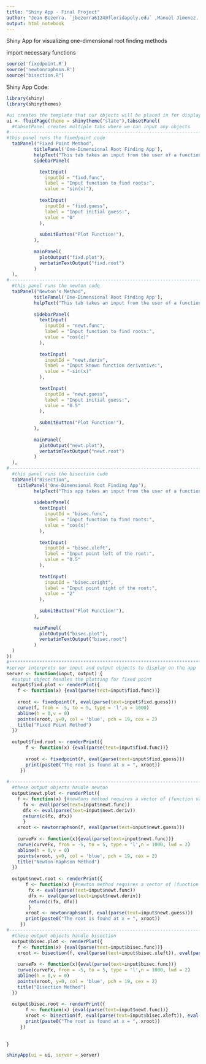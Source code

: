 ---
title: "Shiny App - Final Project"
author: "Jean Bezerra. `jbezerra6124@floridapoly.edu` ,Manuel Jimenez. `mjimenez9994@floridapoly.edu`"
output: html_notebook
---
Shiny App for visualizing one-dimensional root finding methods

import necessary functions
```{r}
source('fixedpoint.R')
source('newtonraphson.R')
source("bisection.R")
```


Shiny App Code:
```{r}
library(shiny)
library(shinythemes)

#ui creates the template that our objects will be placed in for display
ui <- fluidPage(theme = shinytheme("slate"),tabsetPanel(
  #tabsetPanel creates multiple tabs where we can input any objects 
#------------------------------------------------------------------------------------------------------------- 
#this panel runs the fixedpoint code
  tabPanel("Fixed Point Method",
          titlePanel('One-Dimensional Root Finding App'),
          helpText("This tab takes an input from the user of a function and an initial point. It then displays the function graph and the point at which a root has been found, according to the initial guess."),
          sidebarPanel(

            textInput(
              inputId = "fixd.func", 
              label = "Input function to find roots:",
              value = "sin(x)"),
            
            textInput(
              inputId = "fixd.guess",
              label = "Input initial guess:",
              value = "0"
            ),
            
            submitButton("Plot Function!"),
          ),
  
          mainPanel(
            plotOutput("fixd.plot"),
            verbatimTextOutput("fixd.root")
          )
  ),
#-------------------------------------------------------------------------------------------------------------   
  #this panel runs the newton code
  tabPanel("Newton's Method",
          titlePanel('One-Dimensional Root Finding App'),
          helpText("This tab takes an input from the user of a function, its known derivative, and an initial point. It then displays the function graph and the point at which a root has been found, according to the initial guess."),
          
          sidebarPanel(
            textInput(
              inputId = "newt.func", 
              label = "Input function to find roots:",
              value = "cos(x)"
            ),
            
            textInput(
              inputId = "newt.deriv",
              label = "Input known function derivative:",
              value = "-sin(x)"
            ),
            
            textInput(
              inputId = "newt.guess",
              label = "Input initial guess:",
              value = "0.5"
            ),
            
            submitButton("Plot Function!"),
          ),
  
          mainPanel(
            plotOutput("newt.plot"),
            verbatimTextOutput("newt.root")
          ) 
  ),
#-------------------------------------------------------------------------------------------------------------   
  #this panel runs the bisection code
  tabPanel("Bisection",
    titlePanel('One-Dimensional Root Finding App'),
          helpText("This app takes an input from the user of a function of a single variable and two initial points. These points MUST bracket the desired root, and their function values must NOT have a positive product. It then displays the function graph and the point at which a root has been found, according to the initial points."),
          
          sidebarPanel(
            textInput(
              inputId = "bisec.func", 
              label = "Input function to find roots:",
              value = "cos(x)"
            ),
            
            textInput(
              inputId = "bisec.xleft",
              label = "Input point left of the root:",
              value = "0.5"
            ),
            
            textInput(
              inputId = "bisec.xright",
              label = "Input point right of the root:",
              value = "2"
            ),
            
            submitButton("Plot Function!"),
          ),
  
          mainPanel(
            plotOutput("bisec.plot"),
            verbatimTextOutput("bisec.root")
          ) 
  )
))
#*************************************************************************************************************
#server interprets our input and output objects to display on the app
server <- function(input, output) {
  #output object handles the plotting for fixed point
  output$fixd.plot <- renderPlot({
    f <- function(x) {eval(parse(text=input$fixd.func))}
    
    xroot <- fixedpoint(f, eval(parse(text=input$fixd.guess)))
    curve(f, from = -5, to = 5, type = 'l',n = 1000)
    abline(h = 0,v = 0)
    points(xroot, y=0, col = 'blue', pch = 19, cex = 2)
    title("Fixed Point Method")
  })
  
  output$fixd.root <- renderPrint({ 
       f <- function(x) {eval(parse(text=input$fixd.func))}
    
       xroot <- fixedpoint(f, eval(parse(text=input$fixd.guess)))
       print(paste0("The root is found at x = ", xroot))
     })
  
#------------------------------------------------------------------------------------------------------------- 
  #these output objects handle newton
  output$newt.plot <- renderPlot({
    f <- function(x) {#newtons method requires a vector of (function value, derivative value)
      fx <- eval(parse(text=input$newt.func))
      dfx <- eval(parse(text=input$newt.deriv))
      return(c(fx, dfx))
      }
    xroot <- newtonraphson(f, eval(parse(text=input$newt.guess)))
    
    curveFx <- function(x){eval(parse(text=input$newt.func))}
    curve(curveFx, from = -5, to = 5, type = 'l',n = 1000, lwd = 2)
    abline(h = 0,v = 0)
    points(xroot, y=0, col = 'blue', pch = 19, cex = 2)
    title("Newton-Raphson Method")
  })
  
  output$newt.root <- renderPrint({ 
       f <- function(x) {#newton method requires a vector of (function value, derivative value)
        fx <- eval(parse(text=input$newt.func))
        dfx <- eval(parse(text=input$newt.deriv))
        return(c(fx, dfx))
        }
       xroot <- newtonraphson(f, eval(parse(text=input$newt.guess)))
       print(paste0("The root is found at x = ", xroot))
     })
#-------------------------------------------------------------------------------------------------------------
  #these output objects handle bisection
  output$bisec.plot <- renderPlot({
    f <- function(x) {eval(parse(text=input$bisec.func))}
    xroot <- bisection(f, eval(parse(text=input$bisec.xleft)), eval(parse(text=input$bisec.xright)))
    
    curveFx <- function(x){eval(parse(text=input$bisec.func))}
    curve(curveFx, from = -5, to = 5, type = 'l',n = 1000, lwd = 2)
    abline(h = 0,v = 0)
    points(xroot, y=0, col = 'blue', pch = 19, cex = 2)
    title("Bisection Method")
  })
  
  output$bisec.root <- renderPrint({ 
       f <- function(x) {eval(parse(text=input$newt.func))}
       xroot <- bisection(f, eval(parse(text=input$bisec.xleft)), eval(parse(text=input$bisec.xright)))
       print(paste0("The root is found at x = ", xroot))
     })
  
  
}

shinyApp(ui = ui, server = server)
```



